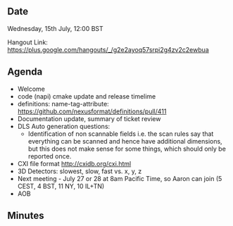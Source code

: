 ==Date==

Wednesday, 15th July, 12:00 BST

Hangout Link: https://plus.google.com/hangouts/_/g2e2ayoq57srpi2g4zv2c2ewbua

==Agenda==

* Welcome
* code (napi) cmake update and release timelime
* definitions: name-tag-attribute: https://github.com/nexusformat/definitions/pull/411
* Documentation update, summary of ticket review
* DLS Auto generation questions:
** Identification of non scannable fields i.e. the scan rules say that everything can be scanned and hence have additional dimensions, but this does not make sense for some things, which should only be reported once.
* CXI file format http://cxidb.org/cxi.html
* 3D Detectors: slowest, slow, fast vs. x, y, z
* Next meeting - July 27 or 28 at 8am Pacific Time, so Aaron can join (5 CEST, 4 BST, 11 NY, 10 IL+TN)
* AOB

==Minutes==